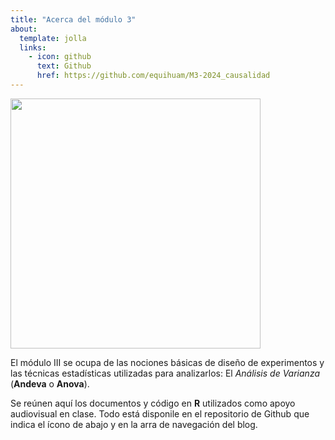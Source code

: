 ```yaml
---
title: "Acerca del módulo 3"
about:
  template: jolla
  links:
    - icon: github
      text: Github
      href: https://github.com/equihuam/M3-2024_causalidad
---
```


![](images/stained-glass-1181864_1920.jpg){width="400"}

El módulo III se ocupa de las nociones básicas de diseño de experimentos y las técnicas estadísticas utilizadas para analizarlos: El *Análisis de Varianza* (**Andeva** o **Anova**).

Se reúnen aquí los documentos y código en **R** utilizados como apoyo audiovisual en clase. Todo está disponile en el repositorio de Github que indica el ícono de abajo y en la arra de navegación del blog.
